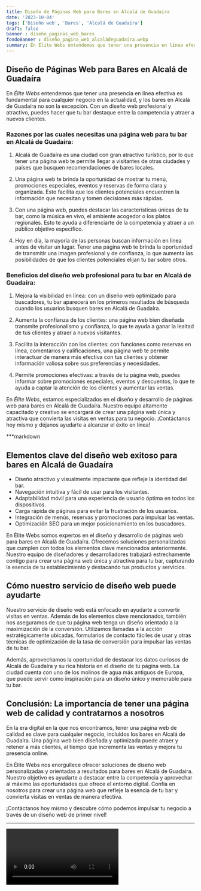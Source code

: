 ```yaml
---
title: Diseño de Páginas Web para Bares en Alcalá de Guadaíra
date: '2023-10-04'
tags: ['Diseño web', 'Bares', 'Alcalá de Guadaíra']
draft: false
banner : diseño_paginas_web_bares
fondoBanner : diseño_pagina_web_alcaládeguadaíra.webp
summary: En Élite Webs entendemos que tener una presencia en línea efectiva es fundamental para cualquier negocio en la actualidad, y los bares en Alcalá de Guadaíra no son la excepción. Con un diseño web profesional y atractivo, puedes hacer que tu bar destaque entre la competencia y atraer a nuevos clientes.
---
```


## Diseño de Páginas Web para Bares en Alcalá de Guadaíra

En *Élite Webs* entendemos que tener una presencia en línea efectiva es fundamental para cualquier negocio en la actualidad, y los bares en Alcalá de Guadaíra no son la excepción. Con un diseño web profesional y atractivo, puedes hacer que tu bar destaque entre la competencia y atraer a nuevos clientes.

### Razones por las cuales necesitas una página web para tu bar en Alcalá de Guadaíra:

1. Alcalá de Guadaíra es una ciudad con gran atractivo turístico, por lo que tener una página web te permite llegar a visitantes de otras ciudades y países que busquen recomendaciones de bares locales.

2. Una página web te brinda la oportunidad de mostrar tu menú, promociones especiales, eventos y reservas de forma clara y organizada. Esto facilita que los clientes potenciales encuentren la información que necesitan y tomen decisiones más rápidas.

3. Con una página web, puedes destacar las características únicas de tu bar, como la música en vivo, el ambiente acogedor o los platos regionales. Esto te ayuda a diferenciarte de la competencia y atraer a un público objetivo específico.

4. Hoy en día, la mayoría de las personas buscan información en línea antes de visitar un lugar. Tener una página web te brinda la oportunidad de transmitir una imagen profesional y de confianza, lo que aumenta las posibilidades de que los clientes potenciales elijan tu bar sobre otros.

### Beneficios del diseño web profesional para tu bar en Alcalá de Guadaíra:

1. Mejora la visibilidad en línea: con un diseño web optimizado para buscadores, tu bar aparecerá en los primeros resultados de búsqueda cuando los usuarios busquen bares en Alcalá de Guadaíra.

2. Aumenta la confianza de los clientes: una página web bien diseñada transmite profesionalismo y confianza, lo que te ayuda a ganar la lealtad de tus clientes y atraer a nuevos visitantes.

3. Facilita la interacción con los clientes: con funciones como reservas en línea, comentarios y calificaciones, una página web te permite interactuar de manera más efectiva con tus clientes y obtener información valiosa sobre sus preferencias y necesidades.

4. Permite promociones efectivas: a través de tu página web, puedes informar sobre promociones especiales, eventos y descuentos, lo que te ayuda a captar la atención de los clientes y aumentar las ventas.

En *Élite Webs*, estamos especializados en el diseño y desarrollo de páginas web para bares en Alcalá de Guadaíra. Nuestro equipo altamente capacitado y creativo se encargará de crear una página web única y atractiva que convierta las visitas en ventas para tu negocio. ¡Contáctanos hoy mismo y déjanos ayudarte a alcanzar el éxito en línea!

<GifSeo />

<Cta />

***markdown
## Elementos clave del diseño web exitoso para bares en Alcalá de Guadaíra

- Diseño atractivo y visualmente impactante que refleje la identidad del bar.
- Navegación intuitiva y fácil de usar para los visitantes.
- Adaptabilidad móvil para una experiencia de usuario óptima en todos los dispositivos.
- Carga rápida de páginas para evitar la frustración de los usuarios.
- Integración de menús, reservas y promociones para impulsar las ventas.
- Optimización SEO para un mejor posicionamiento en los buscadores.

En Élite Webs somos expertos en el diseño y desarrollo de páginas web para bares en Alcalá de Guadaíra. Ofrecemos soluciones personalizadas que cumplen con todos los elementos clave mencionados anteriormente. Nuestro equipo de diseñadores y desarrolladores trabajará estrechamente contigo para crear una página web única y atractiva para tu bar, capturando la esencia de tu establecimiento y destacando tus productos y servicios.

## Cómo nuestro servicio de diseño web puede ayudarte

Nuestro servicio de diseño web está enfocado en ayudarte a convertir visitas en ventas. Además de los elementos clave mencionados, también nos aseguramos de que tu página web tenga un diseño orientado a la maximización de la conversión. Utilizamos llamadas a la acción estratégicamente ubicadas, formularios de contacto fáciles de usar y otras técnicas de optimización de la tasa de conversión para impulsar las ventas de tu bar.

Además, aprovechamos la oportunidad de destacar los datos curiosos de Alcalá de Guadaíra y su rica historia en el diseño de tu página web. La ciudad cuenta con uno de los molinos de agua más antiguos de Europa, que puede servir como inspiración para un diseño único y memorable para tu bar.

## Conclusión: La importancia de tener una página web de calidad y contratarnos a nosotros

En la era digital en la que nos encontramos, tener una página web de calidad es clave para cualquier negocio, incluidos los bares en Alcalá de Guadaíra. Una página web bien diseñada y optimizada puede atraer y retener a más clientes, al tiempo que incrementa las ventas y mejora tu presencia online.

En Élite Webs nos enorgullece ofrecer soluciones de diseño web personalizadas y orientadas a resultados para bares en Alcalá de Guadaíra. Nuestro objetivo es ayudarte a destacar entre la competencia y aprovechar al máximo las oportunidades que ofrece el entorno digital. Confía en nosotros para crear una página web que refleje la esencia de tu bar y convierta visitas en ventas de manera efectiva.

¡Contáctanos hoy mismo y descubre cómo podemos impulsar tu negocio a través de un diseño web de primer nivel!
***


<Video />

<CtaBot job='Bares' city='Alcalá de Guadaíra'/>

<Gmaps query='Alcalá de Guadaíra+españa+maps' />